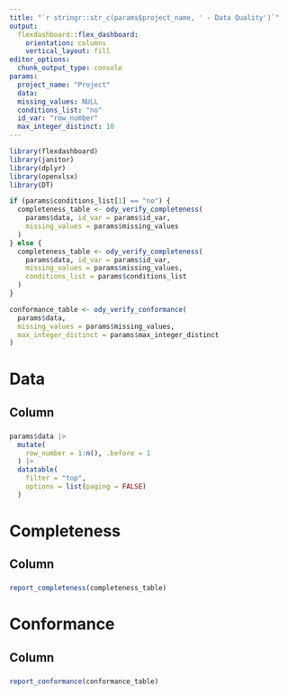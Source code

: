 ```yaml
---
title: "`r stringr::str_c(params$project_name, ' - Data Quality')`"
output: 
  flexdashboard::flex_dashboard:
    orientation: columns
    vertical_layout: fill
editor_options: 
  chunk_output_type: console
params:
  project_name: "Project"
  data:
  missing_values: NULL
  conditions_list: "no"
  id_var: "row_number"
  max_integer_distinct: 10
---
```


```r
library(flexdashboard)
library(janitor)
library(dplyr)
library(openxlsx)
library(DT)

```

```r

if (params$conditions_list[1] == "no") {
  completeness_table <- ody_verify_completeness(
    params$data, id_var = params$id_var,
    missing_values = params$missing_values
  )
} else {
  completeness_table <- ody_verify_completeness(
    params$data, id_var = params$id_var,
    missing_values = params$missing_values,
    conditions_list = params$conditions_list
  )
}

conformance_table <- ody_verify_conformance(
  params$data,
  missing_values = params$missing_values,
  max_integer_distinct = params$max_integer_distinct
)

```


Data
================================================================================

Column
--------------------------------------------------------------------------------

###
```r
params$data |>
  mutate(
    row_number = 1:n(), .before = 1
  ) |>
  datatable(
    filter = "top", 
    options = list(paging = FALSE)
  )

```

Completeness
================================================================================

Column
--------------------------------------------------------------------------------

###
```r
report_completeness(completeness_table)

```

Conformance
================================================================================

Column
--------------------------------------------------------------------------------

###
```r
report_conformance(conformance_table)

```


